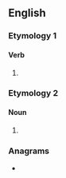 ==English==

===Etymology 1===

====Verb====
{{head|en|verb form}}

# {{en-third-person singular of|relegate}}

===Etymology 2===

====Noun====
{{head|en|noun form}}

# {{plural of|relegate|lang=en}}

===Anagrams===
* {{anagrams|en|a=aeeeglrst|regelates}}